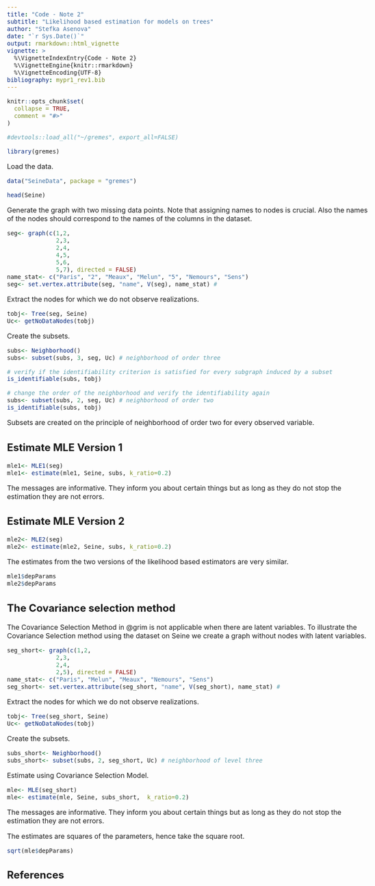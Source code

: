 ```yaml
---
title: "Code - Note 2"
subtitle: "Likelihood based estimation for models on trees"
author: "Stefka Asenova"
date: "`r Sys.Date()`"
output: rmarkdown::html_vignette
vignette: >
  %\VignetteIndexEntry{Code - Note 2}
  %\VignetteEngine{knitr::rmarkdown}
  %\VignetteEncoding{UTF-8}
bibliography: mypr1_rev1.bib
---
```



<style type="text/css">
  body{
  font-size: 12pt;
  max-width: 1000px;
  margin-left: auto;
  margin-right: auto;
}
</style>



```r
knitr::opts_chunk$set(
  collapse = TRUE,
  comment = "#>"
)

```


```r
#devtools::load_all("~/gremes", export_all=FALSE)

library(gremes)

```

Load the data.

```r
data("SeineData", package = "gremes")

head(Seine)

```

Generate the graph with two missing data points. Note that assigning names to nodes is crucial. Also the names of the nodes should correspond to the names of the columns in the dataset.

```r
seg<- graph(c(1,2,
              2,3,
              2,4,
              4,5,
              5,6,
              5,7), directed = FALSE)
name_stat<- c("Paris", "2", "Meaux", "Melun", "5", "Nemours", "Sens")
seg<- set.vertex.attribute(seg, "name", V(seg), name_stat) # 

```

Extract the nodes for which we do not observe realizations.

```r
tobj<- Tree(seg, Seine)
Uc<- getNoDataNodes(tobj)

```

Create the subsets.

```r
subs<- Neighborhood()
subs<- subset(subs, 3, seg, Uc) # neighborhood of order three

# verify if the identifiability criterion is satisfied for every subgraph induced by a subset
is_identifiable(subs, tobj) 

# change the order of the neighborhood and verify the identifiability again
subs<- subset(subs, 2, seg, Uc) # neighborhood of order two
is_identifiable(subs, tobj)

```

Subsets are created on the principle of neighborhood of order two for every observed variable.

## Estimate MLE Version 1

```r
mle1<- MLE1(seg)
mle1<- estimate(mle1, Seine, subs, k_ratio=0.2)

```

The messages are informative. They inform you about certain things but as long as they do not stop the estimation they are not errors.

## Estimate MLE Version 2

```r
mle2<- MLE2(seg)
mle2<- estimate(mle2, Seine, subs, k_ratio=0.2)

```


The estimates from the two versions of the likelihood based estimators are very similar.

```r
mle1$depParams
mle2$depParams

```


## The Covariance selection method 

The Covariance Selection Method in @grim is not applicable when there are latent variables.
To illustrate the Covariance Selection method using the dataset on Seine we create a graph without nodes with latent variables.

```r
seg_short<- graph(c(1,2,
              2,3,
              2,4,
              2,5), directed = FALSE)
name_stat<- c("Paris", "Melun", "Meaux", "Nemours", "Sens")
seg_short<- set.vertex.attribute(seg_short, "name", V(seg_short), name_stat) # 

```

Extract the nodes for which we do not observe realizations.

```r
tobj<- Tree(seg_short, Seine)
Uc<- getNoDataNodes(tobj)

```

Create the subsets.
```r
subs_short<- Neighborhood()
subs_short<- subset(subs, 2, seg_short, Uc) # neighborhood of level three

```

Estimate using Covariance Selection Model. 

```r
mle<- MLE(seg_short)
mle<- estimate(mle, Seine, subs_short,  k_ratio=0.2)

```

The messages are informative. They inform you about certain things but as long as they do not stop the estimation they are not errors.

The estimates are squares of the parameters, hence take the square root.

```r
sqrt(mle$depParams)

```

## References


